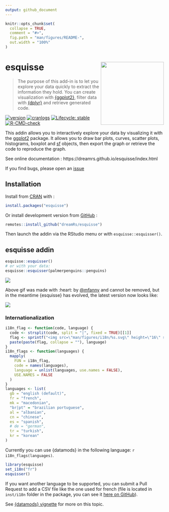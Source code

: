 ```yaml
---
output: github_document
---
```


<!-- README.md is generated from README.Rmd. Please edit that file -->

```r
knitr::opts_chunk$set(
  collapse = TRUE,
  comment = "#>",
  fig.path = "man/figures/README-",
  out.width = "100%"
)
```

# esquisse <img src="man/figures/logo.png" width=200 align="right" />

> The purpose of this add-in is to let you explore your data quickly to extract the information they hold. You can create visualization with [{ggplot2}](https://ggplot2.tidyverse.org/), filter data with [{dplyr}](https://dplyr.tidyverse.org/) and retrieve generated code.

<!-- badges: start -->
[![version](http://www.r-pkg.org/badges/version/esquisse)](https://CRAN.R-project.org/package=esquisse)
[![cranlogs](http://cranlogs.r-pkg.org/badges/esquisse)](https://CRAN.R-project.org/package=esquisse)
[![Lifecycle: stable](https://img.shields.io/badge/lifecycle-stable-brightgreen.svg)](https://lifecycle.r-lib.org/articles/stages.html)
[![R-CMD-check](https://github.com/dreamRs/esquisse/workflows/R-CMD-check/badge.svg)](https://github.com/dreamRs/esquisse/actions)
<!-- badges: end -->

This addin allows you to interactively explore your data by visualizing it with the [ggplot2](https://github.com/tidyverse/ggplot2) package. It allows you to draw bar plots, curves, scatter plots, histograms, boxplot and [sf](https://github.com/r-spatial/sf) objects, then export the graph or retrieve the code to reproduce the graph.

See online documentation : https://dreamrs.github.io/esquisse/index.html

If you find bugs, please open an [issue](https://github.com/dreamRs/esquisse/issues)


## Installation

Install from [CRAN](https://CRAN.R-project.org/package=esquisse) with :

```r
install.packages("esquisse")
```

Or install development version from [GitHub](https://github.com/dreamRs/esquisse) :

```r
remotes::install_github("dreamRs/esquisse")
```

Then launch the addin via the RStudio menu or with `esquisse::esquisser()`.


## esquisse addin

```r
esquisse::esquisser()
# or with your data:
esquisse::esquisser(palmerpenguins::penguins)
```

![](man/figures/esquisse.gif)

Above gif was made with :heart: by [@mfanny](https://github.com/mfanny) and cannot be removed, but in the meantime {esquisse} has evolved, the latest version now looks like:

![](man/figures/esquisse.png)


### Internationalization

```r
i18n_flag <- function(code, language) {
  code <- strsplit(code, split = "|", fixed = TRUE)[[1]]
  flag <- sprintf("<img src=\"man/figures/i18n/%s.svg\" height=\"16\" style=\"height:16px\"/>", code)
  paste(paste(flag, collapse = ""), language)
}
i18n_flags <- function(languages) {
  mapply(
    FUN = i18n_flag, 
    code = names(languages),
    language = unlist(languages, use.names = FALSE),
    USE.NAMES = FALSE
  )
}
languages <- list(
  gb = "english (default)",
  fr = "french",
  mk = "macedonian",
  "br|pt" = "brazilian portuguese",
  al = "albanian",
  cn = "chinese",
  es = "spanish",
  # de = "german",
  tr = "turkish",
  kr = "korean"
)
```


Currently you can use {datamods} in the following language: `r i18n_flags(languages)`.

```r
library(esquisse)
set_i18n("fr")
esquisser()
```

If you want another language to be supported, you can submit a Pull Request to add a CSV file like the one used for french (file is located in `inst/i18n` folder in the package, you can see it [here on GitHub](https://github.com/dreamRs/esquisse/blob/master/inst/i18n/fr.csv)).

See [{datamods} vignette](https://dreamrs.github.io/datamods/articles/i18n.html) for more on this topic.

